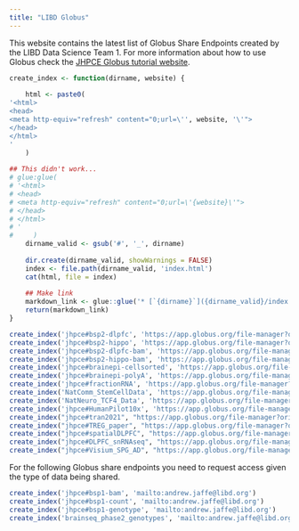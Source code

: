 ```yaml
---
title: "LIBD Globus"
---
```


This website contains the latest list of Globus Share Endpoints created by the LIBD Data Science Team 1. For more information about how to use Globus check the [JHPCE Globus tutorial website](https://jhpce.jhu.edu/knowledge-base/using-globus-to-transfer-files/).

```r
create_index <- function(dirname, website) {
    
    html <- paste0(
'<html>
<head>
<meta http-equiv="refresh" content="0;url=\'', website, '\'">
</head>
</html>
'       
    )
        
## This didn't work...      
# glue:glue(
# '<html>
# <head>
# <meta http-equiv="refresh" content="0;url=\'{website}\'">
# </head>
# </html>
# '
#     )
    dirname_valid <- gsub('#', '_', dirname)
    
    dir.create(dirname_valid, showWarnings = FALSE)
    index <- file.path(dirname_valid, 'index.html')
    cat(html, file = index)
    
    ## Make link
    markdown_link <- glue::glue('* [`{dirname}`]({dirname_valid}/index.html)')
    return(markdown_link)
}
```

```r
create_index('jhpce#bsp2-dlpfc', 'https://app.globus.org/file-manager?origin_id=4abf617e-ce7f-11e9-939d-02ff96a5aa76&origin_path=%2F')
create_index('jhpce#bsp2-hippo', 'https://app.globus.org/file-manager?origin_id=fbe813f4-cf44-11e9-9cf3-0edb67dd7a14&origin_path=%2F')
create_index('jhpce#bsp2-dlpfc-bam', 'https://app.globus.org/file-manager?origin_id=9392b43a-1dbe-11ea-b955-0e16720bb42f&origin_path=%2F')
create_index('jhpce#bsp2-hippo-bam', 'https://app.globus.org/file-manager?origin_id=2fe34b7e-1dbf-11ea-b955-0e16720bb42f&origin_path=%2F')
create_index('jhpce#brainepi-cellsorted', 'https://app.globus.org/file-manager?origin_id=1d1096ba-cf44-11e9-939e-02ff96a5aa76&origin_path=%2F')
create_index('jhpce#brainepi-polyA', 'https://app.globus.org/file-manager?origin_id=5b3ab2c2-cf44-11e9-98e2-0a63aa6b37da&origin_path=%2F')
create_index('jhpce#fractionRNA', 'https://app.globus.org/file-manager?origin_id=f3cb5692-f3aa-11e9-be92-02fcc9cdd752&origin_path=%2F')
create_index('NatComm_StemCellData', 'https://app.globus.org/file-manager?origin_id=ce314562-0ae4-11ea-be9a-02fcc9cdd752&origin_path=%2F')
create_index('NatNeuro_TCF4_Data', 'https://app.globus.org/file-manager?origin_id=a79ed5e2-0bdc-11ea-be9b-02fcc9cdd752&origin_path=%2F')
create_index('jhpce#HumanPilot10x', 'https://app.globus.org/file-manager?origin_id=ae756c8c-c211-11ea-8f24-0a21f750d19b&origin_path=%2F')
create_index("jhpce#tran2021", "https://app.globus.org/file-manager?origin_id=e4e30efc-f166-11eb-ab64-d195c983855c&origin_path=%2F")
create_index("jhpce#TREG_paper", "https://app.globus.org/file-manager?origin_id=9884e5b8-aae9-11ec-bade-cd8db799a66a&origin_path=%2F")
create_index("jhpce#spatialDLPFC", "https://app.globus.org/file-manager?origin_id=6cd81564-ed47-11ec-8358-cd84b862b754&origin_path=%2F")
create_index("jhpce#DLPFC_snRNAseq", "https://app.globus.org/file-manager?origin_id=6f9322c4-5eaf-11ed-b0b5-bfe7e7197080&origin_path=%2F")
create_index("jhpce#Visium_SPG_AD", "https://app.globus.org/file-manager?origin_id=03252306-c509-11ed-961f-4b6fcc022e5a&path=%2F")
```

For the following Globus share endpoints you need to request access given the type of data being shared.

```r
create_index('jhpce#bsp1-bam', 'mailto:andrew.jaffe@libd.org')
create_index('jhpce#bsp1-count', 'mailto:andrew.jaffe@libd.org')
create_index('jhpce#bsp1-genotype', 'mailto:andrew.jaffe@libd.org')
create_index('brainseq_phase2_genotypes', 'mailto:andrew.jaffe@libd.org')
```
